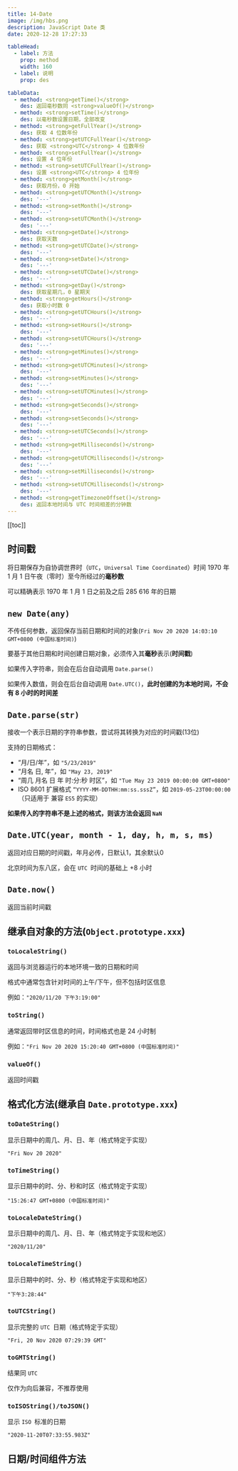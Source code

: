 ```yaml
---
title: 14-Date
image: /img/hbs.png
description: JavaScript Date 类
date: 2020-12-28 17:27:33

tableHead:
  - label: 方法
    prop: method
    width: 160
  - label: 说明
    prop: des

tableData:
  - method: <strong>getTime()</strong>
    des: 返回毫秒数同 <strong>valueOf()</strong>
  - method: <strong>setTime()</strong>
    des: 以毫秒数设置日期，全部改变
  - method: <strong>getFullYear()</strong>
    des: 获取 4 位数年份
  - method: <strong>getUTCFullYear()</strong>
    des: 获取 <strong>UTC</strong> 4 位数年份
  - method: <strong>setFullYear()</strong>
    des: 设置 4 位年份
  - method: <strong>setUTCFullYear()</strong>
    des: 设置 <strong>UTC</strong> 4 位年份
  - method: <strong>getMonth()</strong>
    des: 获取月份，0 开始
  - method: <strong>getUTCMonth()</strong>
    des: '---'
  - method: <strong>setMonth()</strong>
    des: '---'
  - method: <strong>setUTCMonth()</strong>
    des: '---'
  - method: <strong>getDate()</strong>
    des: 获取天数
  - method: <strong>getUTCDate()</strong>
    des: '---'
  - method: <strong>setDate()</strong>
    des: '---'
  - method: <strong>setUTCDate()</strong>
    des: '---'
  - method: <strong>getDay()</strong>
    des: 获取星期几，0 星期天
  - method: <strong>getHours()</strong>
    des: 获取小时数 0
  - method: <strong>getUTCHours()</strong>
    des: '---'
  - method: <strong>setHours()</strong>
    des: '---'
  - method: <strong>setUTCHours()</strong>
    des: '---'
  - method: <strong>getMinutes()</strong>
    des: '---'
  - method: <strong>getUTCMinutes()</strong>
    des: '---'
  - method: <strong>setMinutes()</strong>
    des: '---'
  - method: <strong>setUTCMinutes()</strong>
    des: '---'
  - method: <strong>getSeconds()</strong>
    des: '---'
  - method: <strong>setSeconds()</strong>
    des: '---'
  - method: <strong>setUTCSeconds()</strong>
    des: '---'
  - method: <strong>getMilliseconds()</strong>
    des: '---'
  - method: <strong>getUTCMilliseconds()</strong>
    des: '---'
  - method: <strong>setMilliseconds()</strong>
    des: '---'
  - method: <strong>setUTCMilliseconds()</strong>
    des: '---'
  - method: <strong>getTimezoneOffset()</strong>
    des: 返回本地时间与 UTC 时间相差的分钟数
---
```


[[toc]]


## 时间戳

将日期保存为自协调世界时（`UTC`，`Universal Time Coordinated`）时间 1970 年 1 月 1 日午夜（零时）至今所经过的**毫秒数**

可以精确表示 1970 年 1 月 1 日之前及之后 285 616 年的日期

## `new Date(any)`

不传任何参数，返回保存当前日期和时间的对象(`Fri Nov 20 2020 14:03:10 GMT+0800 (中国标准时间)`)

要基于其他日期和时间创建日期对象，必须传入其**毫秒**表示(**时间戳**)

如果传入字符串，则会在后台自动调用 `Date.parse()`

如果传入数值，则会在后台自动调用 `Date.UTC()`，**此时创建的为本地时间，不会有 8 小时的时间差**

## `Date.parse(str)`

接收一个表示日期的字符串参数，尝试将其转换为对应的时间戳(13位)

支持的日期格式：
  - “月/日/年”，如 `"5/23/2019"`
  - “月名 日, 年”，如 `"May 23, 2019"`
  - “周几 月名 日 年 时:分:秒 时区”，如 `"Tue May 23 2019 00:00:00 GMT+0800"`
  - ISO 8601 扩展格式 `“YYYY-MM-DDTHH:mm:ss.sssZ”`，如 `2019-05-23T00:00:00`（只适用于 兼容 `ES5` 的实现）

**如果传入的字符串不是上述的格式，则该方法会返回 `NaN`**

## `Date.UTC(year, month - 1, day, h, m, s, ms)`

返回对应日期的时间戳，年月必传，日默认1，其余默认0

北京时间为东八区，会在 `UTC `时间的基础上 +8 小时

## `Date.now()`

返回当前时间戳

## 继承自对象的方法(`Object.prototype.xxx`)

### `toLocaleString()`

返回与浏览器运行的本地环境一致的日期和时间

格式中通常包含针对时间的上午/下午，但不包括时区信息

例如：`"2020/11/20 下午3:19:00"`

### `toString()`

通常返回带时区信息的时间，时间格式也是 24 小时制

例如：`"Fri Nov 20 2020 15:20:40 GMT+0800 (中国标准时间)"`

### `valueOf()`

返回时间戳

## 格式化方法(继承自 `Date.prototype.xxx`)

### `toDateString()`

显示日期中的周几、月、日、年（格式特定于实现）

`"Fri Nov 20 2020"`

### `toTimeString()`

显示日期中的时、分、秒和时区（格式特定于实现）

`"15:26:47 GMT+0800 (中国标准时间)"`

### `toLocaleDateString()`

显示日期中的周几、月、日、年（格式特定于实现和地区）

`"2020/11/20"`

### `toLocaleTimeString()`

显示日期中的时、分、秒（格式特定于实现和地区）

`"下午3:28:44"`

### `toUTCString()`

显示完整的 `UTC `日期（格式特定于实现）

`"Fri, 20 Nov 2020 07:29:39 GMT"`

### `toGMTString()`

结果同 `UTC`

仅作为向后兼容，不推荐使用

### `toISOString()/toJSON()`

显示 `ISO `标准的日期

`"2020-11-20T07:33:55.983Z"`

## 日期/时间组件方法

<Table
  tableHead={frontmatter.tableHead}
  tableData={frontmatter.tableData}
/>